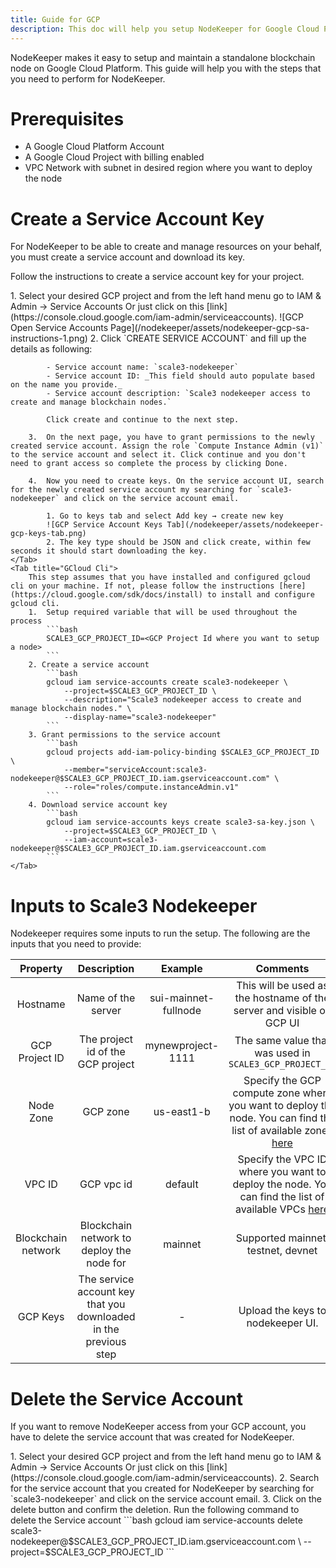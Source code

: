 ```yaml
---
title: Guide for GCP
description: This doc will help you setup NodeKeeper for Google Cloud Platform Account
---
```


NodeKeeper makes it easy to setup and maintain a standalone blockchain node on Google Cloud Platform. This guide will help you with the steps that you need to perform for NodeKeeper.

# Prerequisites

- A Google Cloud Platform Account
- A Google Cloud Project with billing enabled
- VPC Network with subnet in desired region where you want to deploy the node

# Create a Service Account Key

For NodeKeeper to be able to create and manage resources on your behalf, you must create a service account and download its key.

Follow the instructions to create a service account key for your project.

<Tabs>
	<Tab title="GCP Console">
        1.  Select your desired GCP project and from the left hand menu go to IAM & Admin → Service Accounts
            Or just click on this [link](https://console.cloud.google.com/iam-admin/serviceaccounts).
            ![GCP Open Service Accounts Page](/nodekeeper/assets/nodekeeper-gcp-sa-instructions-1.png)
        2.  Click `CREATE SERVICE ACCOUNT` and fill up the details as following:

            - Service account name: `scale3-nodekeeper`
            - Service account ID: _This field should auto populate based on the name you provide._
            - Service account description: `Scale3 nodekeeper access to create and manage blockchain nodes.`

            Click create and continue to the next step.

        3.  On the next page, you have to grant permissions to the newly created service account. Assign the role `Compute Instance Admin (v1)` to the service account and select it. Click continue and you don't need to grant access so complete the process by clicking Done.

        4.  Now you need to create keys. On the service account UI, search for the newly created service account my searching for `scale3-nodekeeper` and click on the service account email.

            1. Go to keys tab and select Add key → create new key
            ![GCP Service Account Keys Tab](/nodekeeper/assets/nodekeeper-gcp-keys-tab.png)
            2. The key type should be JSON and click create, within few seconds it should start downloading the key.
    </Tab>
    <Tab title="GCloud Cli">
        This step assumes that you have installed and configured gcloud cli on your machine. If not, please follow the instructions [here](https://cloud.google.com/sdk/docs/install) to install and configure gcloud cli.
        1.  Setup required variable that will be used throughout the process
            ```bash
            SCALE3_GCP_PROJECT_ID=<GCP Project Id where you want to setup a node>
            ```
        2. Create a service account
            ```bash
            gcloud iam service-accounts create scale3-nodekeeper \
                --project=$SCALE3_GCP_PROJECT_ID \
                --description="Scale3 nodekeeper access to create and manage blockchain nodes." \
                --display-name="scale3-nodekeeper"
            ```
        3. Grant permissions to the service account
            ```bash
            gcloud projects add-iam-policy-binding $SCALE3_GCP_PROJECT_ID \
                --member="serviceAccount:scale3-nodekeeper@$SCALE3_GCP_PROJECT_ID.iam.gserviceaccount.com" \
                --role="roles/compute.instanceAdmin.v1"
            ```
        4. Download service account key
            ```bash
            gcloud iam service-accounts keys create scale3-sa-key.json \
    	        --project=$SCALE3_GCP_PROJECT_ID \
                --iam-account=scale3-nodekeeper@$SCALE3_GCP_PROJECT_ID.iam.gserviceaccount.com
            ```
    </Tab>

</Tabs>

# Inputs to Scale3 Nodekeeper

Nodekeeper requires some inputs to run the setup. The following are the inputs that you need to provide:

|      Property      |                           Description                            |       Example        |                                                                               Comments                                                                               |
| :----------------: | :--------------------------------------------------------------: | :------------------: | :------------------------------------------------------------------------------------------------------------------------------------------------------------------: |
|      Hostname      |                        Name of the server                        | sui-mainnet-fullnode |                                                This will be used as the hostname of the server and visible on GCP UI                                                 |
|   GCP Project ID   |                The project id of the GCP project                 |  mynewproject-1111   |                                                       The same value that was used in `SCALE3_GCP_PROJECT_ID`                                                        |
|     Node Zone      |                             GCP zone                             |      us-east1-b      | Specify the GCP compute zone where you want to deploy the node. You can find the list of available zones [here](https://cloud.google.com/compute/docs/regions-zones) |
|       VPC ID       |                            GCP vpc id                            |       default        |   Specify the VPC ID where you want to deploy the node. You can find the list of available VPCs [here](https://console.cloud.google.com/networking/networks/list)    |
| Blockchain network |            Blockchain network to deploy the node for             |       mainnet        |                                                                  Supported mainnet, testnet, devnet                                                                  |
|      GCP Keys      | The service account key that you downloaded in the previous step |          -           |                                                                  Upload the keys to nodekeeper UI.                                                                   |

# Delete the Service Account

If you want to remove NodeKeeper access from your GCP account, you have to delete the service account that was created for NodeKeeper.

<Tabs>
	<Tab title="GCP Console">
        1. Select your desired GCP project and from the left hand menu go to IAM & Admin → Service Accounts Or just click on this [link](https://console.cloud.google.com/iam-admin/serviceaccounts).
        2. Search for the service account that you created for NodeKeeper by searching for `scale3-nodekeeper` and click on the service account email.
        3. Click on the delete button and confirm the deletion.
    </Tab>
    <Tab title="GCloud Cli">
    	Run the following command to delete the Service account
        ```bash 
        gcloud iam service-accounts delete scale3-nodekeeper@$SCALE3_GCP_PROJECT_ID.iam.gserviceaccount.com \
    	    --project=$SCALE3_GCP_PROJECT_ID
        ```
    </Tab>

</Tabs>
